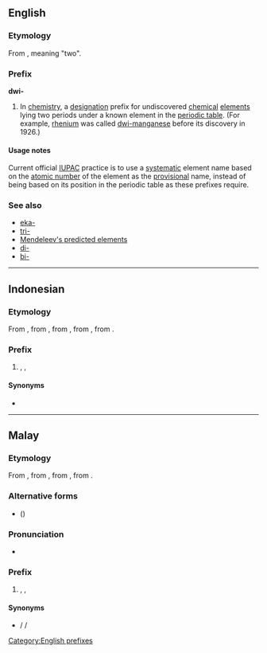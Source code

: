 ==English==

===Etymology===
From {{etyl|sa}}, meaning "two".

===Prefix===
'''dwi-'''

# {{chemistry|dated}} In [[chemistry]], a [[designation]] prefix for undiscovered [[chemical]] [[element]]s lying two periods under a known element in the [[periodic table]]. (For example, [[rhenium]] was called [[dwi-manganese]] before its discovery in 1926.)

====Usage notes====
Current official [[IUPAC]] practice is to use a [[systematic]] element name based on the [[atomic number]] of the element as the [[provisional]] name, instead of being based on its position in the periodic table as these prefixes require.

===See also===
* [[eka-]]
* [[tri-]]
* [[w:Mendeleev's predicted elements|Mendeleev's predicted elements]]
* [[di-]]
* [[bi-]]

[[Category:English prefixes]]

----

==Indonesian==
{{cardinalbox|id|1|2|3|satu|tiga}}

===Etymology===
From {{etyl|ms|id}} {{term|dwi-|lang=ms}}, from {{term|dwi|lang=ms}}, from {{etyl|sa|id}} {{term|द्वि|tr=dvi|lang=sa}}, from {{term|द्व|tr=dvá|lang=sa}}, from {{proto|Indo-European|dwó||dwóh₁|lang=id}}.

===Prefix===
{{head|id|prefix}}

# {{cardinal|lang=id}} {{l|en|bi-}}, {{l|en|duo-}}, {{l|en|di-}} {{qualifier|two, twice double}}

====Synonyms====
* {{l|id|dua}}

----

==Malay==
{{cardinalbox|ms|1|2|3|satu|tiga}}

===Etymology===
From {{term|dwi|lang=ms}}, from {{etyl|sa|ms}} {{term|द्वि|tr=dvi|lang=sa}}, from {{term|द्व|tr=dvá|lang=sa}}, from {{proto|Indo-European|dwó||dwóh₁|lang=ms}}.

===Alternative forms===
* {{l|ms|دوي|sc=Arab}} ({{l|ms|دوي-|sc=Arab}})

===Pronunciation===
* {{IPA|/dui/|/dwi/|lang=ms}}

===Prefix===
{{head|ms|prefix}}

# {{cardinal|lang=ms}} {{l|en|bi-}}, {{l|en|duo-}}, {{l|en|di-}} {{qualifier|two, twice double}}

====Synonyms====
* {{l|ms|dua}} / {{l|ms|duă}} / {{l|ms|دوا|sc=Arab}}